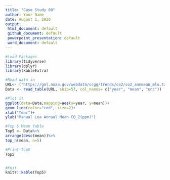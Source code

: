 ```yaml
---
title: "Case Study 08"
author: Your Name
date: August 1, 2020
output: 
 html_document: default
 github_document: default
 powerpoint_presentation: default
 word_document: default
---
```

```r
#Load Packages
library(tidyverse)
library(dplyr)
library(kableExtra)

#Read data in
URL<- ("https://gml.noaa.gov/webdata/ccgg/trends/co2/co2_annmean_mlo.txt")
Data <- read_table(URL, skip=57, col_names= c("year", "mean", "unc"))

#Plot it
ggplot(data=Data,mapping=aes(x=year, y=mean))+
geom_line(color="red", size=2)+
xlab("Year")+
ylab("Manual Loa Annual Mean CO_2(ppm)")

#Top 5 Mean Table
Top5 <- Data%>%
arrange(desc(mean))%>%
top_n(mean, n=5)

#Print Top5
Top5


#Knit
knitr::kable(Top5)
```


